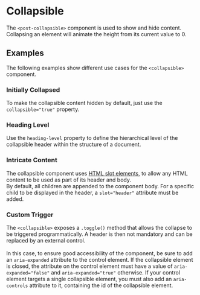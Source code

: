 
<Meta title="Components/Collapsible" />

# Collapsible

The `<post-collapsible>` component is used to show and hide content.
Collapsing an element will animate the height from its current value to 0.

<Canvas>
  <Story id="components-collapsible--default" />
</Canvas>

<ArgsTable story="^" />

## Examples

The following examples show different use cases for the `<collapsible>` component.

### Initially Collapsed

To make the collapsible content hidden by default, just use the `collapsible="true"` property.

<Canvas>
  <Story id="components-collapsible--initially-collapsed" />
</Canvas>

### Heading Level

Use the `heading-level` property to define the hierarchical level of the collapsible header within the structure of a document.

<Canvas>
  <Story id="components-collapsible--heading-level" />
</Canvas>

### Intricate Content

The collapsible component uses [HTML slot elements](https://developer.mozilla.org/en-US/docs/Web/HTML/Element/slot),
to allow any HTML content to be used as part of its header and body.<br/>
By default, all children are appended to the component body.
For a specific child to be displayed in the header, a `slot="header"` attribute must be added.


<Canvas withSource>
  <Story id="components-collapsible--intricate-content" />
</Canvas>

### Custom Trigger

The `<collapsible>` exposes a `.toggle()` method that allows the collapse to be triggered programmatically.
A header is then not mandatory and can be replaced by an external control.<br/><br/>
In this case, to ensure good accessibility of the component, be sure to add an `aria-expanded` attribute to the control element.
If the collapsible element is closed, the attribute on the control element must have a value of `aria-expanded="false"` and `aria-expanded="true"` otherwise.
If your control element targets a single collapsible element, you must also add an `aria-controls` attribute to it, containing the id of the collapsible element.


<Canvas>
  <Story id="components-collapsible--custom-trigger" />
</Canvas>
